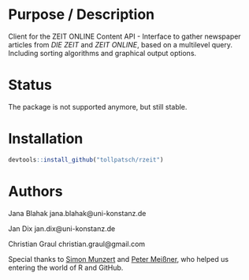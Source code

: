 # Purpose / Description

Client for the ZEIT ONLINE Content API - Interface to gather newspaper articles from *DIE ZEIT* and *ZEIT ONLINE*, based on a multilevel query. Including sorting algorithms and graphical output options. 

# Status 

The package is not supported anymore, but still stable.

# Installation

```r
devtools::install_github("tollpatsch/rzeit")
```

# Authors

Jana Blahak 
jana.blahak@uni-konstanz.de

Jan Dix 
jan.dix@uni-konstanz.de

Christian Graul
christian.graul@gmail.com

Special thanks to [Simon Munzert](http://simonmunzert.github.io/) and [Peter Meißner](https://github.com/petermeissner), who helped us entering the world of R and GitHub.
